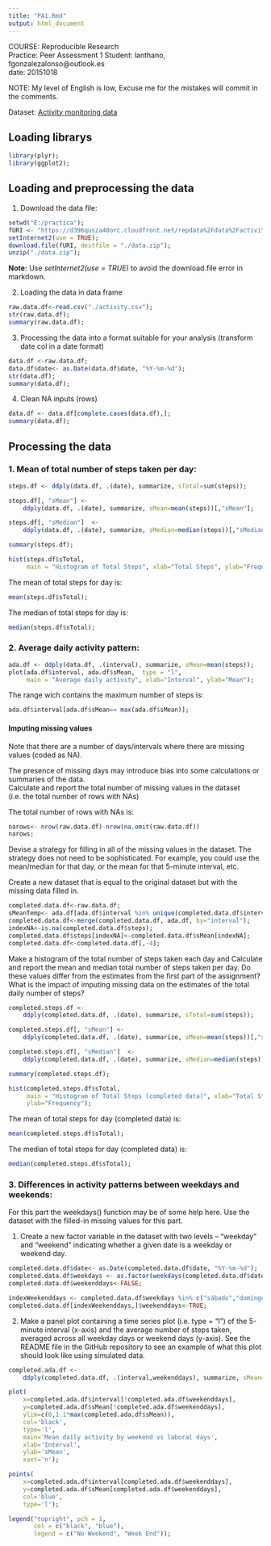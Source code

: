 ```yaml
---
title: "PA1.Rmd"
output: html_document
---
```


COURSE: Reproducible Research  
Practice: Peer Assessment 1
Student: lanthano, fgonzalezalonso@outlook.es  
date: 20151018 

NOTE: My level of English is low, Excuse me for the mistakes will commit 
in the comments.  

Dataset: 
[Activity monitoring data](https://d396qusza40orc.cloudfront.net/repdata%2Fdata%2Factivity.zip)   

## Loading librarys
```r
library(plyr);
library(ggplot2);
```



## Loading and preprocessing the data

1. Download the data file:
```r
setwd("E:/practica");
fURI <- "https://d396qusza40orc.cloudfront.net/repdata%2Fdata%2Factivity.zip";
setInternet2(use = TRUE);
download.file(fURI, destfile = "./data.zip");
unzip("./data.zip"); 
```
**Note:** Use *setInternet2(use = TRUE)* to avoid the download.file 
error in markdown.


2. Loading the data in data frame

```r
raw.data.df<-read.csv("./activity.csv");
str(raw.data.df);
summary(raw.data.df);
```

3. Processing the data into a format suitable for your analysis 
(transform date col in a date format)
```r
data.df <-raw.data.df;
data.df$date<- as.Date(data.df$date, "%Y-%m-%d");
str(data.df);
summary(data.df);
```

4. Clean NA inputs (rows)
```r
data.df <- data.df[complete.cases(data.df),];
summary(data.df);
```

## Processing the data

### 1. Mean of total number of steps taken per day:

```r
steps.df <- ddply(data.df, .(date), summarize, sTotal=sum(steps));

steps.df[, "sMean"] <- 
    ddply(data.df, .(date), summarize, sMean=mean(steps))[,"sMean"];

steps.df[, "sMedian"]  <- 
    ddply(data.df, .(date), summarize, sMedian=median(steps))[,"sMedian"];

summary(steps.df);
```

```r
hist(steps.df$sTotal, 
     main = "Histogram of Total Steps", xlab="Total Steps", ylab="Frequency");
```

The mean of total steps for day is: 
```r
mean(steps.df$sTotal);
```
  
The median of total steps for day is:
```r
median(steps.df$sTotal);
```   


### 2. Average daily activity pattern:
```r
ada.df <- ddply(data.df, .(interval), summarize, sMean=mean(steps));
plot(ada.df$interval, ada.df$sMean,  type = "l", 
     main = "Average daily activity", xlab="Interval", ylab="Mean");

```

The range wich contains the maximum number of steps is:

```r
ada.df$interval[ada.df$sMean== max(ada.df$sMean)];
```

#### Imputing missing values

Note that there are a number of days/intervals where there are missing values
(coded as NA).   

The presence of missing days may introduce bias into some calculations or 
summaries of the data.   
Calculate and report the total number of missing values in the dataset (i.e. the
total number of rows with NAs)

The total number of rows with NAs is:
```r
narows<- nrow(raw.data.df)-nrow(na.omit(raw.data.df))
narows;
```

Devise a strategy for filling in all of the missing values in the dataset. 
The strategy does not need to be sophisticated. For example, you could use the
mean/median for that day, or the mean for that 5-minute interval, etc.

Create a new dataset that is equal to the original dataset but with the missing 
data filled in.

```r
completed.data.df<-raw.data.df;
sMeanTemp<- ada.df[ada.df$interval %in% unique(completed.data.df$interval[indexNA]),c("interval","sMean")];
completed.data.df<-merge(completed.data.df, ada.df, by="interval");
indexNA<-is.na(completed.data.df$steps);
completed.data.df$steps[indexNA]<-completed.data.df$sMean[indexNA];
completed.data.df<-completed.data.df[,-4];
```

Make a histogram of the total number of steps taken each day and Calculate 
and report the mean and median total number of steps taken per day. 
Do these values differ from the estimates from the first part of the assignment? 
What is the impact of imputing missing data on the estimates of the total daily 
number of steps?

```r
completed.steps.df <- 
    ddply(completed.data.df, .(date), summarize, sTotal=sum(steps));

completed.steps.df[, "sMean"] <- 
    ddply(completed.data.df, .(date), summarize, sMean=mean(steps))[,"sMean"];

completed.steps.df[, "sMedian"]  <- 
    ddply(completed.data.df, .(date), summarize, sMedian=median(steps))[,"sMedian"];

summary(completed.steps.df);
```

```r
hist(completed.steps.df$sTotal, 
     main = "Histogram of Total Steps (completed data)", xlab="Total Steps", 
     ylab="Frequency");
```

The mean of total steps for day (completed data) is: 
```r
mean(completed.steps.df$sTotal);
```
  
The median of total steps for day (completed data) is:
```r
median(completed.steps.df$sTotal);
```   


### 3. Differences in activity patterns between weekdays and weekends:

For this part the weekdays() function may be of some help here. Use the dataset 
with the filled-in missing values for this part.

1.  Create a new factor variable in the dataset with two levels – “weekday” and
“weekend” indicating whether a given date is a weekday or weekend day.


```r
completed.data.df$date<- as.Date(completed.data.df$date, "%Y-%m-%d");
completed.data.df$weekdays <- as.factor(weekdays(completed.data.df$date));
completed.data.df$weekenddays<-FALSE;

indexWeekenddays <- completed.data.df$weekdays %in% c("sábado","domingo");
completed.data.df[indexWeekenddays,]$weekenddays<-TRUE;

```

2. Make a panel plot containing a time series plot (i.e. type = "l") of the 
5-minute interval (x-axis) and the average number of steps taken, averaged 
across all weekday days or weekend days (y-axis). See the README file in the 
GitHub repository to see an example of what this plot should look like using 
simulated data.

```r
completed.ada.df <- 
    ddply(completed.data.df, .(interval,weekenddays), summarize, sMean=mean(steps));

plot(
    x=completed.ada.df$interval[!completed.ada.df$weekenddays], 
	y=completed.ada.df$sMean[!completed.ada.df$weekenddays],
	ylim=c(0,1.1*max(completed.ada.df$sMean)), 
	col='black', 
	type='l',
	main='Mean daily activity by weekend vs laboral days', 
    xlab='Interval',
	ylab='sMean',
	xaxt='n');

points(
	x=completed.ada.df$interval[completed.ada.df$weekenddays], 
	y=completed.ada.df$sMean[completed.ada.df$weekenddays],
	col='blue',
	type='l');

legend("topright", pch = 1, 
       col = c("black", "blue"), 
       legend = c("No Weekend", "Week End"));

```










